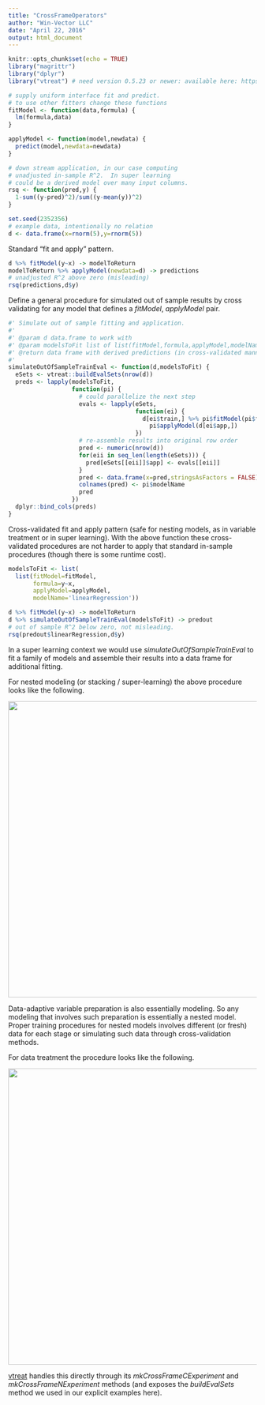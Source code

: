 ```yaml
---
title: "CrossFrameOperators"
author: "Win-Vector LLC"
date: "April 22, 2016"
output: html_document
---
```


```r
knitr::opts_chunk$set(echo = TRUE)
library("magrittr")
library("dplyr")
library("vtreat") # need version 0.5.23 or newer: available here: https://github.com/WinVector/vtreat 
```

```r
# supply uniform interface fit and predict.
# to use other fitters change these functions
fitModel <- function(data,formula) {
  lm(formula,data)
}

applyModel <- function(model,newdata) {
  predict(model,newdata=newdata)
}

# down stream application, in our case computing
# unadjusted in-sample R^2.  In super learning
# could be a derived model over many input columns.
rsq <- function(pred,y) {
  1-sum((y-pred)^2)/sum((y-mean(y))^2)
}
```

```r
set.seed(2352356)
# example data, intentionally no relation
d <- data.frame(x=rnorm(5),y=rnorm(5))
```

Standard "fit and apply" pattern.

```r
d %>% fitModel(y~x) -> modelToReturn
modelToReturn %>% applyModel(newdata=d) -> predictions
# unadjusted R^2 above zero (misleading)
rsq(predictions,d$y)
```

Define a general procedure for simulated out of sample results by cross validating
for any model that defines a _fitModel_, _applyModel_ pair.

```r
#' Simulate out of sample fitting and application.
#'
#' @param d data.frame to work with
#' @param modelsToFit list of list(fitModel,formula,applyModel,modelName) triples to apply
#' @return data frame with derived predictions (in cross-validated manner to simulate out of sample training and application).
#'
simulateOutOfSampleTrainEval <- function(d,modelsToFit) {
  eSets <- vtreat::buildEvalSets(nrow(d))
  preds <- lapply(modelsToFit,
                  function(pi) {
                    # could parallelize the next step
                    evals <- lapply(eSets, 
                                    function(ei) { 
                                      d[ei$train,] %>% pi$fitModel(pi$formula) %>% 
                                        pi$applyModel(d[ei$app,])
                                    })
                    # re-assemble results into original row order
                    pred <- numeric(nrow(d))
                    for(eii in seq_len(length(eSets))) {
                      pred[eSets[[eii]]$app] <- evals[[eii]]
                    }
                    pred <- data.frame(x=pred,stringsAsFactors = FALSE)
                    colnames(pred) <- pi$modelName
                    pred
                  })
  dplyr::bind_cols(preds)
}
```

Cross-validated fit and apply pattern (safe for nesting models, as in variable 
treatment or in super learning).  With the above function these cross-validated
procedures are not harder to apply that standard in-sample procedures (though
there is some runtime cost).

```r
modelsToFit <- list(
  list(fitModel=fitModel,
       formula=y~x,
       applyModel=applyModel,
       modelName='linearRegression'))

d %>% fitModel(y~x) -> modelToReturn
d %>% simulateOutOfSampleTrainEval(modelsToFit) -> predout
# out of sample R^2 below zero, not misleading.
rsq(predout$linearRegression,d$y)
```

In a super learning context we would use _simulateOutOfSampleTrainEval_ to fit
a family of models and assemble their results into a data frame for additional fitting.


For nested modeling (or stacking / super-learning) the above procedure looks like
the following.

<img src="superX.png" width="600">

Data-adaptive variable preparation is also essentially modeling.  So any modeling that
involves such preparation is essentially a nested model. Proper training procedures
for nested models involves different (or fresh) data for each stage or simulating 
such data through cross-validation methods.

For data treatment the procedure looks like the following.

<img src="vtreatX.png" width="600">

[vtreat](https://github.com/WinVector/vtreat) handles this directly through its
_mkCrossFrameCExperiment_ and _mkCrossFrameNExperiment_ methods (and exposes the
_buildEvalSets_ method we used in our explicit examples here).





